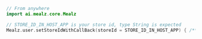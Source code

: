 ```kotlin
// From anywhere
import ai.mealz.core.Mealz

// STORE_ID_IN_HOST_APP is your store id, type String is expected
Mealz.user.setStoreIdWithCallBack(storeId = STORE_ID_IN_HOST_APP) { /** action to execute one mealz store has been fetch and set can be a redirection */}
```
